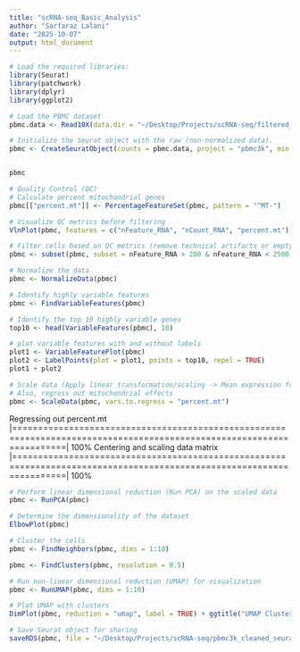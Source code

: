 ```yaml
---
title: "scRNA-seq_Basic_Analysis"
author: "Sarfaraz Lalani"
date: "2025-10-07"
output: html_document
---
```



```r
# Load the required libraries:
library(Seurat)
library(patchwork)
library(dplyr)
library(ggplot2)

```



```r
# Load the PBMC dataset
pbmc.data <- Read10X(data.dir = "~/Desktop/Projects/scRNA-seq/filtered_gene_bc_matrices/hg19/")

# Initialize the Seurat object with the raw (non-normalized data).
pbmc <- CreateSeuratObject(counts = pbmc.data, project = "pbmc3k", min.cells = 3, min.features = 200)


pbmc

```




```r
# Quality Control (QC)
# Calculate percent mitochondrial genes
pbmc[["percent.mt"]] <- PercentageFeatureSet(pbmc, pattern = "^MT-")

# Visualize QC metrics before filtering
VlnPlot(pbmc, features = c("nFeature_RNA", "nCount_RNA", "percent.mt"), ncol = 3)

```



```r
# Filter cells based on QC metrics (remove technical artifacts or empty droplets, doublets or multiplets, and damaged or dying cells)
pbmc <- subset(pbmc, subset = nFeature_RNA > 200 & nFeature_RNA < 2500 & percent.mt < 5)

# Normalize the data
pbmc <- NormalizeData(pbmc)


```


```r

# Identify highly variable features
pbmc <- FindVariableFeatures(pbmc)

```



```r
# Identify the top 10 highly variable genes
top10 <- head(VariableFeatures(pbmc), 10)

# plot variable features with and without labels
plot1 <- VariableFeaturePlot(pbmc)
plot2 <- LabelPoints(plot = plot1, points = top10, repel = TRUE)
plot1 + plot2

```


```r
# Scale data (Apply linear transformation/scaling -> Mean expression for each gene across all cells = 0, Mean variance for each gene across all cells = 1)
# Also, regress out mitochondrial effects
pbmc <- ScaleData(pbmc, vars.to.regress = "percent.mt")

```

Regressing out percent.mt
  |======================================================================================================================| 100%
Centering and scaling data matrix
  |======================================================================================================================| 100%



```r
# Perform linear dimensional reduction (Run PCA) on the scaled data
pbmc <- RunPCA(pbmc)


```



```r
# Determine the dimensionality of the dataset
ElbowPlot(pbmc)

```


```r

# Cluster the cells
pbmc <- FindNeighbors(pbmc, dims = 1:10)

```


```r

pbmc <- FindClusters(pbmc, resolution = 0.5)


```



```r


# Run non-linear dimensional reduction (UMAP) for visualization
pbmc <- RunUMAP(pbmc, dims = 1:10)

```

```r

# Plot UMAP with clusters
DimPlot(pbmc, reduction = "umap", label = TRUE) + ggtitle("UMAP Clusters in PBMC dataset")


```

```r

# Save Seurat object for sharing
saveRDS(pbmc, file = "~/Desktop/Projects/scRNA-seq/pbmc3k_cleaned_seurat.rds")

```

